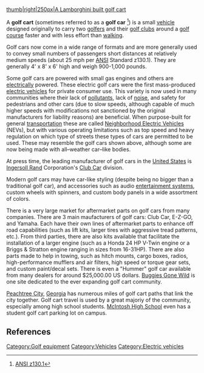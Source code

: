 [[http://upload.wikimedia.org/wikipedia/commons/4/41/Lamborghini1.jpg|thumb|right|250px|A Lamborghini built golf cart]]

A '''golf cart''' (sometimes referred to as a '''golf car''' <ref name="ANSI">[http://www.ansi.org/news_publications/media_tips/golf.aspx?menuid=7 ANSI z130.1]</ref>) is a small [[vehicle]] designed originally to carry two [[golf]]ers and their [[Golf club (equipment)|golf clubs]] around a [[golf course]] faster and with less effort than [[walking]].

Golf cars now come in a wide range of formats and are more generally used to convey small numbers of passengers short distances at relatively medium speeds (about 25 mph per [[ANSI]] Standard z130.1).  They are generally 4' x 8' x 6' high and weigh 900-1,000 pounds.

Some golf cars are powered with small gas engines and others are [[electric motor|electric]]ally powered. These electric golf cars were the first mass-produced [[electric vehicle]]s for private consumer use. This variety is now used in many communities where their lack of [[pollutants]], lack of [[noise]], and safety for pedestrians and other cars (due to slow speeds, although capable of much higher speeds with modifications not sanctioned by the original manufacturers for liability reasons) are beneficial. When purpose-built for general [[transport|transportation]] these are called [[Neighborhood electric vehicle|Neighborhood Electric Vehicles]] (NEVs), but with various operating limitations such as top speed and heavy regulation on which type of streets these types of cars are permitted to be used. These may resemble the golf cars shown above, although some are now being made with all&ndash;weather car&ndash;like bodies.

At press time, the leading manufacturer of golf cars in the [[United States]] is [[Ingersoll Rand]] Corporation's [[Club Car]] division.

Modern golf cars may have car-like styling (despite being no bigger than a traditional golf car), and accessories such as audio [[entertainment system]]s, custom wheels with spinners, and custom body panels in a wide assortment of colors.

There is a very large market for aftermarket parts on golf cars from many companies. There are 3 main maufacturers of golf cars:  Club Car, E-Z-GO, and Yamaha.  Each have their own lines of aftermarket parts to enhance off road capabilities (such as lift kits, larger tires with aggressive tread patterns, etc.). From third parties, there are also kits available that facilitate the installation of a larger engine (such as a Honda 24 HP V-Twin engine or a Briggs & Stratton engine ranging in sizes from 16-31HP).  There are also parts made to help in towing, such as hitch mounts, cargo boxes, radios, high-performance mufflers and air filters, high speed or torque gear sets, and custom paint/decal sets. There is even a "Hummer" golf car available from many dealers for around $25,000.00 US dollars. [http://www.buggiesgonewild.com Buggies Gone Wild] is one site dedicated to the ever expanding golf cart community.

[[Peachtree City]], [[Georgia (U.S. state)|Georgia]] has numerous miles of golf cart paths that link the city together. Golf cart travel is used by a great majoriy of the community, especially among high school students. [[McIntosh High School]] even has a student golf cart parking lot on campus.

 

==References==
<references />

[[Category:Golf equipment]]
[[Category:Vehicles]]
[[Category:Electric vehicles]]